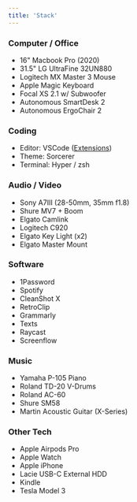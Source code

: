 ```yaml
---
title: 'Stack'
---
```




### Computer / Office

- 16" Macbook Pro (2020)
- 31.5" LG UltraFine 32UN880
- Logitech MX Master 3 Mouse
- Apple Magic Keyboard
- Focal XS 2.1 w/ Subwoofer
- Autonomous SmartDesk 2
- Autonomous ErgoChair 2

### Coding

- Editor: VSCode ([Extensions](https://github.com/leerob/fastfeedback/blob/master/.vscode/extensions.json))
- Theme: Sorcerer
- Terminal: Hyper / zsh

### Audio / Video

- Sony A7III (28-50mm, 35mm f1.8)
- Shure MV7 + Boom
- Elgato Camlink
- Logitech C920
- Elgato Key Light (x2)
- Elgato Master Mount

### Software

- 1Password
- Spotify
- CleanShot X
- RetroClip
- Grammarly
- Texts
- Raycast
- Screenflow

### Music

- Yamaha P-105 Piano
- Roland TD-20 V-Drums
- Roland AC-60
- Shure SM58
- Martin Acoustic Guitar (X-Series)

### Other Tech

- Apple Airpods Pro
- Apple Watch
- Apple iPhone
- Lacie USB-C External HDD
- Kindle
- Tesla Model 3
